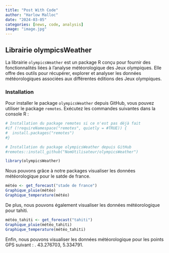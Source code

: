 ```yaml
---
title: "Post With Code"
author: "Harlow Malloc"
date: "2024-03-05"
categories: [news, code, analysis]
image: "image.jpg"
---
```


## Librairie olympicsWeather

La librairie `olympicsWeather` est un package R conçu pour fournir des fonctionnalités liées à l'analyse météorologique des Jeux olympiques. Elle offre des outils pour récupérer, explorer et analyser les données météorologiques associées aux différentes éditions des Jeux olympiques.

### Installation

Pour installer le package `olympicsWeather` depuis GitHub, vous pouvez utiliser le package `remotes`. Exécutez les commandes suivantes dans la console R :

```r
# Installation du package remotes si ce n'est pas déjà fait
#if (!requireNamespace("remotes", quietly = #TRUE)) {
#  install.packages("remotes")
#}

# Installation du package olympicsWeather depuis GitHub
#remotes::install_github("NomUtilisateur/olympicsWeather")
```

```r
library(olympicsWeather)
```


Nous pouvons grâce à notre packages visualiser les données météorologique pour le satde de france.

```r
météo <- get_forecast("stade de france")
Graphique_pluie(météo)
Graphique_temperature(météo)
```

De plus, nous pouvons également visualiser les données météorologique pour tahiti.

```r
météo_tahiti <- get_forecast("tahiti")
Graphique_pluie(météo_tahiti)
Graphique_temperature(météo_tahiti)
```

Enfin, nous pouvons  visualiser les données météorologique pour les points GPS suivant : .
43.276703, 5.334791.






